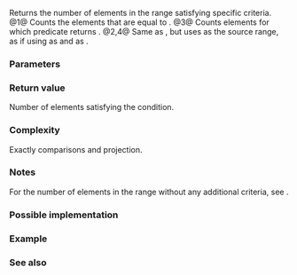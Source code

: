 {{cpp/ranges/title|count|count_if}}
{{cpp/algorithm/ranges/navbar}}
{{dcl begin}}
{{dcl header|algorithm}}
{{dcl h|Call signature}}
{{dcl rev begin|num=1}}
{{dcla|anchor=1|since=c++20|until=c++26|1=
template&lt; std::input_iterator I, std::sentinel_for&lt;I&gt; S,
          class T, class Proj = std::identity &gt;
requires std::indirect_binary_predicate
             &lt;ranges::equal_to, std::projected&lt;I, Proj&gt;, const T*&gt;
constexpr std::iter_difference_t&lt;I&gt;
    count( I first, S last, const T&amp; value, Proj proj = {} );
}}
{{dcl|since=c++26|1=
template&lt; std::input_iterator I, std::sentinel_for&lt;I&gt; S,
          class Proj = std::identity,
          class T = std::projected_value_t&lt;I, Proj&gt; &gt;
requires std::indirect_binary_predicate
             &lt;ranges::equal_to, std::projected&lt;I, Proj&gt;, const T*&gt;
constexpr std::iter_difference_t&lt;I&gt;
    count( I first, S last, const T&amp; value, Proj proj = {} );
}}
{{dcl rev end}}
{{dcl rev begin|num=2}}
{{dcl|since=c++20|until=c++26|1=
template&lt; ranges::input_range R, class T, class Proj = std::identity &gt;
requires std::indirect_binary_predicate
             &lt;ranges::equal_to,
              std::projected&lt;ranges::iterator_t&lt;R&gt;, Proj&gt;, const T*&gt;
constexpr ranges::range_difference_t&lt;R&gt;
    count( R&amp;&amp; r, const T&amp; value, Proj proj = {} );
}}
{{dcl|since=c++26|1=
template&lt; ranges::input_range R, class Proj = std::identity,
          class T = std::projected_value_t&lt;ranges::iterator_t&lt;R&gt;, Proj&gt; &gt;
requires std::indirect_binary_predicate
             &lt;ranges::equal_to,
              std::projected&lt;ranges::iterator_t&lt;R&gt;, Proj&gt;, const T*&gt;
constexpr ranges::range_difference_t&lt;R&gt;
    count( R&amp;&amp; r, const T&amp; value, Proj proj = {} );
}}
{{dcl rev end}}
{{dcla|num=3|since=c++20|1=
template&lt; std::input_iterator I, std::sentinel_for&lt;I&gt; S,
          class Proj = std::identity,
          std::indirect_unary_predicate&lt;std::projected&lt;I, Proj&gt;&gt; Pred &gt;
constexpr std::iter_difference_t&lt;I&gt;
    count_if( I first, S last, Pred pred, Proj proj = {} );
}}
{{dcl|since=c++20|num=4|1=
template&lt; ranges::input_range R, class Proj = std::identity,
          std::indirect_unary_predicate&lt;
              std::projected&lt;ranges::iterator_t&lt;R&gt;, Proj&gt;&gt; Pred &gt;
constexpr ranges::range_difference_t&lt;R&gt;
    count_if( R&amp;&amp; r, Pred pred, Proj proj = {} );
}}
{{dcl end}}

Returns the number of elements in the range {{range|first|last}} satisfying specific criteria.
@1@ Counts the elements that are equal to {{c|value}}.
@3@ Counts elements for which predicate {{c|p}} returns {{c|true}}.
@2,4@ Same as {{v|1,3}}, but uses {{c|r}} as the source range, as if using {{c|ranges::begin(r)}} as {{c|first}} and {{c|ranges::end(r)}} as {{c|last}}.

{{cpp/ranges/niebloid}}

===Parameters===
{{par begin}}
{{par|first, last|the range of elements to examine}}
{{par|r|the range of the elements to examine}}
{{par|value|the value to search for}}
{{par|pred|predicate to apply to the projected elements}}
{{par|proj|projection to apply to the elements}}
{{par end}}

===Return value===
Number of elements satisfying the condition.

===Complexity===
Exactly {{c|last - first}} comparisons and projection.

===Notes===
For the number of elements in the range without any additional criteria, see {{lc|std::ranges::distance}}.

{{feature test macro|__cpp_lib_algorithm_default_value_type|value=202403|std=C++26|[[cpp/language/list initialization|List-initialization]] for algorithms {{vl|1,2}}}}

===Possible implementation===
{{eq impl
|title1=count (1)|ver1=1|1=
struct count_fn
{
    template&lt;std::input_iterator I, std::sentinel_for&lt;I&gt; S,
             class Proj = std::identity, class T = std::projected_value_t&lt;I, Proj&gt;&gt;
    requires std::indirect_binary_predicate&lt;ranges::equal_to,
                                            std::projected&lt;I, Proj&gt;, const T*&gt;
    constexpr std::iter_difference_t&lt;I&gt;
        operator()(I first, S last, const T&amp; value, Proj proj = {}) const
    {
        std::iter_difference_t&lt;I&gt; counter = 0;
        for (; first != last; ++first)
            if (std::invoke(proj, *first) == value)
                ++counter;
        return counter;
    }
    
    template&lt;ranges::input_range R, class Proj = std::identity
             class T = std::projected_value_t&lt;ranges::iterator_t&lt;R&gt;, Proj&gt;&gt;
    requires std::indirect_binary_predicate&lt;ranges::equal_to,
                                            std::projected&lt;ranges::iterator_t&lt;R&gt;, Proj&gt;,
                                            const T*&gt;
    constexpr ranges::range_difference_t&lt;R&gt;
        operator()(R&amp;&amp; r, const T&amp; value, Proj proj = {}) const
    {
        return (*this)(ranges::begin(r), ranges::end(r), value, std::ref(proj));
    }
};

inline constexpr count_fn count;
|title2=count_if (3)|ver2=3|2=
struct count_if_fn
{
    template&lt;std::input_iterator I, std::sentinel_for&lt;I&gt; S,
             class Proj = std::identity,
             std::indirect_unary_predicate&lt;std::projected&lt;I, Proj&gt;&gt; Pred&gt;
    constexpr std::iter_difference_t&lt;I&gt;
        operator()(I first, S last, Pred pred, Proj proj = {}) const
    {
        std::iter_difference_t&lt;I&gt; counter = 0;
        for (; first != last; ++first)
            if (std::invoke(pred, std::invoke(proj, *first)))
                ++counter;
        return counter;
    }
    
    template&lt;ranges::input_range R, class Proj = std::identity,
             std::indirect_unary_predicate&lt;
                 std::projected&lt;ranges::iterator_t&lt;R&gt;, Proj&gt;&gt; Pred&gt;
    constexpr ranges::range_difference_t&lt;R&gt;
        operator()(R&amp;&amp; r, Pred pred, Proj proj = {}) const
    {
        return (*this)(ranges::begin(r), ranges::end(r),
                       std::ref(pred), std::ref(proj));
    }
};

inline constexpr count_if_fn count_if;
}}

===Example===
{{example
|code=
#include &lt;algorithm&gt;
#include &lt;cassert&gt;
#include &lt;complex&gt;
#include &lt;iostream&gt;
#include &lt;vector&gt;
 
int main()
{
    std::vector&lt;int&gt; v{1, 2, 3, 4, 4, 3, 7, 8, 9, 10};
    
    namespace ranges = std::ranges;
    
    // determine how many integers in a std::vector match a target value.
    int target1 = 3;
    int target2 = 5;
    int num_items1 = ranges::count(v.begin(), v.end(), target1);
    int num_items2 = ranges::count(v, target2);
    std::cout &lt;&lt; "number: " &lt;&lt; target1 &lt;&lt; " count: " &lt;&lt; num_items1 &lt;&lt; '\n';
    std::cout &lt;&lt; "number: " &lt;&lt; target2 &lt;&lt; " count: " &lt;&lt; num_items2 &lt;&lt; '\n';
    
    // use a lambda expression to count elements divisible by 3.
    int num_items3 = ranges::count_if(v.begin(), v.end(), [](int i){ return i % 3 == 0; });
    std::cout &lt;&lt; "number divisible by three: " &lt;&lt; num_items3 &lt;&lt; '\n';
    
    // use a lambda expression to count elements divisible by 11.
    int num_items11 = ranges::count_if(v, [](int i){ return i % 11 == 0; });
    std::cout &lt;&lt; "number divisible by eleven: " &lt;&lt; num_items11 &lt;&lt; '\n';

    std::vector&lt;std::complex&lt;double&gt;&gt; nums{&lt;!----&gt;{4, 2}, {1, 3}, {4, 2}&lt;!----&gt;};
    #ifdef __cpp_lib_algorithm_default_value_type
        auto c = ranges::count(nums, {4, 2});
    #else
        auto c = ranges::count(nums, std::complex&lt;double&gt;{4, 2});
    #endif
    assert(c == 2);
}
|output=
number: 3 count: 2
number: 5 count: 0
number divisible by three: 3
number divisible by eleven: 0
}}

===See also===
{{dsc begin}}
{{dsc inc|cpp/iterator/ranges/dsc distance}}
{{dsc inc|cpp/ranges/dsc view_counted}}
{{dsc inc|cpp/ranges/dsc filter_view}}
{{dsc inc|cpp/algorithm/dsc count}}
{{dsc end}}

{{langlinks|es|ja|zh}}